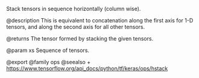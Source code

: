 Stack tensors in sequence horizontally (column wise).

@description
This is equivalent to concatenation along the first axis for 1-D tensors,
and along the second axis for all other tensors.

@returns
    The tensor formed by stacking the given tensors.

@param xs Sequence of tensors.

@export
@family ops
@seealso
+ <https://www.tensorflow.org/api_docs/python/tf/keras/ops/hstack>
